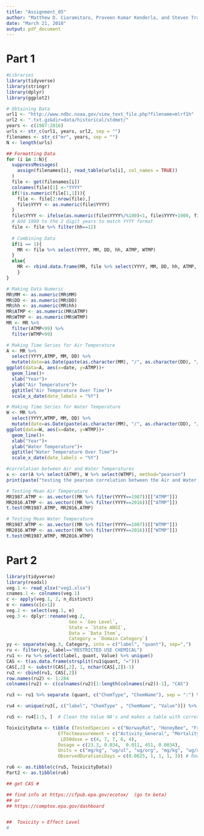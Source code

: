 ```yaml
---
title: "Assignment_05"
author: "Matthew D. Ciaramitaro, Praveen Kumar Kenderla, and Steven Tran"
date: "March 21, 2018"
output: pdf_document
---
```

# Part 1

```R
#Libraries
library(tidyverse)
library(stringr)
library(dplyr)
library(ggplot2)

# Obtaining Data
url1 <- "http://www.ndbc.noaa.gov/view_text_file.php?filename=mlrf1h"
url2 <- ".txt.gz&dir=data/historical/stdmet/"
years <- c(1987:2016)
urls <- str_c(url1, years, url2, sep = "")
filenames <- str_c("mr", years, sep = "")
N <- length(urls)

## Formatting Data
for (i in 1:N){
  suppressMessages(
    assign(filenames[i], read_table(urls[i], col_names = TRUE))
  )
  file <- get(filenames[i])
  colnames(file)[1] <-"YYYY"
  if(!is.numeric(file[1,1])){
    file <- file[2:nrow(file),]
    file$YYYY <- as.numeric(file$YYYY)
  }
  file$YYYY <- ifelse(as.numeric(file$YYYY%/%100)<1, file$YYYY+1900, file$YYYY) 
  # Add 1900 to the 2 digit years to match YYYY format
  file <- file %>% filter(hh==12)
    
  # Combining Data 
  if(i == 1){
    MR <- file %>% select(YYYY, MM, DD, hh, ATMP, WTMP)
  }
  else{
    MR <- rbind.data.frame(MR, file %>% select(YYYY, MM, DD, hh, ATMP, WTMP))
    }
}

# Making Data Numeric
MR$MM <- as.numeric(MR$MM)
MR$DD <- as.numeric(MR$DD)
MR$hh <- as.numeric(MR$hh)
MR$ATMP <- as.numeric(MR$ATMP)
MR$WTMP <- as.numeric(MR$WTMP)
MR <- MR %>% 
  filter(ATMP<99) %>% 
  filter(WTMP<99)

# Making Time Series for Air Temperature
A <- MR %>% 
  select(YYYY,ATMP, MM, DD) %>% 
  mutate(date=as.Date(paste(as.character(MM), "/", as.character(DD), "/", as.character(YYYY), sep=""), format = "%m/%d/%Y"))
ggplot(data=A, aes(x=date, y=ATMP))+
  geom_line()+
  xlab("Year")+
  ylab("Air Temperature")+
  ggtitle("Air Temperature Over Time")+
  scale_x_date(date_labels = "%Y")

# Making Time Series for Water Temperature
W <- MR %>% 
  select(YYYY,WTMP, MM, DD) %>% 
  mutate(date=as.Date(paste(as.character(MM), "/", as.character(DD), "/", as.character(YYYY), sep=""), format = "%m/%d/%Y"))
ggplot(data=W, aes(x=date, y=WTMP))+
  geom_line()+
  xlab("Year")+
  ylab("Water Temperature")+
  ggtitle("Water Temperature Over Time")+
  scale_x_date(date_labels = "%Y")

#correlation between Air and Water Temperatures
x <- cor(A %>% select(ATMP), W %>% select(WTMP), method="pearson")
print(paste("testing the pearson correlation between the Air and Water temperature time series for the 12:00 PM reveals a correlation of ",x, ". This means that the changes in temperatures of air and water over the years at the location of the buoy somewhat strongly correlate."))

# Testing Mean Air Temperature
MR1987.ATMP <- as.vector((MR %>% filter(YYYY==1987))[["ATMP"]])
MR2016.ATMP <- as.vector((MR %>% filter(YYYY==2016))[["ATMP"]])
t.test(MR1987.ATMP, MR2016.ATMP)

# Testing Mean Water Temperature
MR1987.WTMP <- as.vector((MR %>% filter(YYYY==1987))[["WTMP"]])
MR2016.WTMP <- as.vector((MR %>% filter(YYYY==2016))[["WTMP"]])
t.test(MR1987.WTMP, MR2016.WTMP)
```

# Part 2

```R
library(tidyverse)
library(readxl)
veg.1 <- read_xlsx("veg1.xlsx")
cnames.1 <- colnames(veg.1)
c <- apply(veg.1, 2, n_distinct)
e <- names(c[c>1])
veg.2 <- select(veg.1, e)
veg.3 <- dplyr::rename(veg.2, 
                       Geo = `Geo Level`, 
                       State = `State ANSI`,
                       Data = `Data Item`,
                       Category = `Domain Category`)
yy <- separate(veg.3, Category, into = c("label", "quant"), sep=",")
ru <- filter(yy, label=="RESTRICTED USE CHEMICAL")
ru1 <- ru %>% select(label, quant, Value) %>% unique()
CAS <- t(as.data.frame(strsplit(ru1$quant, "=")))
CAS[,2] <- substr(CAS[,2], 1, nchar(CAS[,2])-1)
ru2 <- cbind(ru1, CAS[,2])
row.names(ru2) <- 1:284
colnames(ru2) <- c(colnames(ru2)[1:length(colnames(ru2))-1], "CAS")

ru3 <- ru1 %>% separate (quant, c("ChemType", "ChemName"), sep = ":") %>%  mutate (Value = str_extract(Value, "^\\w+"))

ru4 <- unique(ru3[, c("label", "ChemType" , "ChemName", "Value")]) %>% na.omit(ru8) # Only takes the unique Chemical Names and corresponding values;

ru5 <- ru4[1:5, ]  # Clean the Value NA's and makes a table with corresponding chemical names; 

ToixicityData <- tibble (TestedSpecies = c("NorwayRat", "HoneyBee", "FruitMoth", "NorwayRat", "BoolWeevil" ),
                   Effectmeasurement = c("Activity_General", "Mortality", "Mortality", "Mortality", "Mortality"),
                    LD50dose = c(4, 7, 7, 6, 4),
                   Dosage = c(23.3, 0.034,  0.011, 451, 0.0034),
                   Units = c("mg/kg", "ug/ul", "ug/org", "mg/kg", "ug/org"),
                   ObservedDurationiDays = c(0.0625, 1, 1, 1, 3)) # Rows extracted from search: 953, 190, 508, 52, 235

ru6 <- as.tibble(c(ru5, ToixicityData))
Part2 <- as.tibble(ru6)

## get CAS #

## find info at https://cfpub.epa.gov/ecotox/  (go to beta)
## or
## https://comptox.epa.gov/dashboard


##  Toxicity > Effect Level
#
```